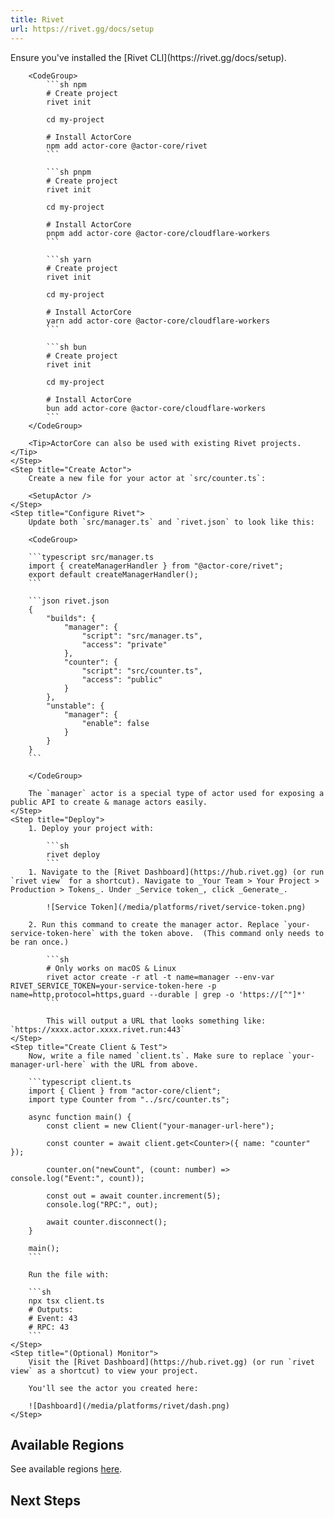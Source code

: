 ```yaml
---
title: Rivet
url: https://rivet.gg/docs/setup
---
```



<MvpWarning />

<Steps>
	<Step title="Create New Rivet Project">
		Ensure you've installed the [Rivet CLI](https://rivet.gg/docs/setup).

		<CodeGroup>
			```sh npm
			# Create project
			rivet init

    		cd my-project

    		# Install ActorCore
    		npm add actor-core @actor-core/rivet
    		```

    		```sh pnpm
			# Create project
			rivet init

			cd my-project

    		# Install ActorCore
    		pnpm add actor-core @actor-core/cloudflare-workers
    		```

    		```sh yarn
			# Create project
			rivet init

			cd my-project

    		# Install ActorCore
    		yarn add actor-core @actor-core/cloudflare-workers
    		```

    		```sh bun
			# Create project
			rivet init

			cd my-project

    		# Install ActorCore
    		bun add actor-core @actor-core/cloudflare-workers
    		```
    	</CodeGroup>

    	<Tip>ActorCore can also be used with existing Rivet projects.</Tip>
    </Step>
    <Step title="Create Actor">
    	Create a new file for your actor at `src/counter.ts`:

    	<SetupActor />
    </Step>
    <Step title="Configure Rivet">
    	Update both `src/manager.ts` and `rivet.json` to look like this:

		<CodeGroup>

    	```typescript src/manager.ts
		import { createManagerHandler } from "@actor-core/rivet";
		export default createManagerHandler();
    	```

    	```json rivet.json
		{
			"builds": {
				"manager": {
					"script": "src/manager.ts",
					"access": "private"
				},
				"counter": {
					"script": "src/counter.ts",
					"access": "public"
				}
			},
			"unstable": {
				"manager": {
					"enable": false
				}
			}
		}
    	```

		</CodeGroup>

		The `manager` actor is a special type of actor used for exposing a public API to create & manage actors easily.
    </Step>
    <Step title="Deploy">
		1. Deploy your project with:

			```sh
			rivet deploy
			```
		1. Navigate to the [Rivet Dashboard](https://hub.rivet.gg) (or run `rivet view` for a shortcut). Navigate to _Your Team > Your Project > Production > Tokens_. Under _Service token_, click _Generate_.

			![Service Token](/media/platforms/rivet/service-token.png)

		2. Run this command to create the manager actor. Replace `your-service-token-here` with the token above.  (This command only needs to be ran once.)

			```sh
			# Only works on macOS & Linux
			rivet actor create -r atl -t name=manager --env-var RIVET_SERVICE_TOKEN=your-service-token-here -p name=http,protocol=https,guard --durable | grep -o 'https://[^"]*'
			```

			This will output a URL that looks something like: `https://xxxx.actor.xxxx.rivet.run:443`
	</Step>
    <Step title="Create Client & Test">
		Now, write a file named `client.ts`. Make sure to replace `your-manager-url-here` with the URL from above.

		```typescript client.ts
		import { Client } from "actor-core/client";
		import type Counter from "../src/counter.ts";

		async function main() {
			const client = new Client("your-manager-url-here");

			const counter = await client.get<Counter>({ name: "counter" });

			counter.on("newCount", (count: number) => console.log("Event:", count));

			const out = await counter.increment(5);
			console.log("RPC:", out);

			await counter.disconnect();
		}

		main();
		```

		Run the file with:

		```sh
		npx tsx client.ts
		# Outputs:
		# Event: 43
		# RPC: 43
		```
    </Step>
    <Step title="(Optional) Monitor">
		Visit the [Rivet Dashboard](https://hub.rivet.gg) (or run `rivet view` as a shortcut) to view your project.

		You'll see the actor you created here:

		![Dashboard](/media/platforms/rivet/dash.png)
	</Step>
</Steps>

## Available Regions

See available regions [here](https://rivet.gg/docs/regions).

## Next Steps

<SetupNextSteps />

